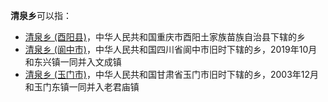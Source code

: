 '''清泉乡'''可以指：
* [[清泉乡_(酉阳县)|清泉乡 (酉阳县)]]，中华人民共和国重庆市酉阳土家族苗族自治县下辖的乡
* [[清泉乡_(阆中市)|清泉乡 (阆中市)]]，中华人民共和国四川省阆中市旧时下辖的乡，2019年10月和东兴镇一同并入文成镇
* [[清泉乡_(玉门市)|清泉乡 (玉门市)]]，中华人民共和国甘肃省玉门市旧时下辖的乡，2003年12月和玉门东镇一同并入老君庙镇

{{Disambiguation|cat=三字中国乡名消歧义}}
